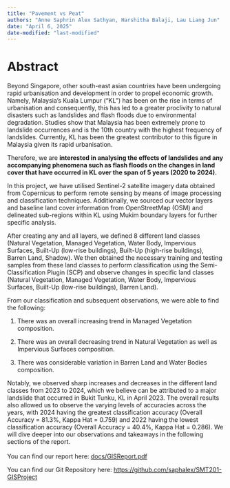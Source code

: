 ```yaml
---
title: "Pavement vs Peat"
authors: "Anne Saphrin Alex Sathyan, Harshitha Balaji, Lau Liang Jun"
date: "April 6, 2025"
date-modified: "last-modified"
---
```


# Abstract

Beyond Singapore, other south-east asian countries have been undergoing rapid urbanisation and development in order to propel economic growth. Namely, Malaysia’s Kuala Lumpur (“KL”) has been on the rise in terms of urbanisation and consequently, this has led to a greater proclivity to natural disasters such as landslides and flash floods due to environmental degradation. Studies show that Malaysia has been extremely prone to landslide occurrences and is the 10th country with the highest frequency of landslides. Currently, KL has been the greatest contributor to this figure in Malaysia given its rapid urbanisation. 

Therefore, we are **interested in analysing the effects of landslides and any accompanying phenomena such as flash floods on the changes in land cover that have occurred in KL over the span of 5 years (2020 to 2024).** 

In this project, we have utilised Sentinel-2 satellite imagery data obtained from Copernicus to perform remote sensing by means of image processing and classification techniques. Additionally, we sourced our vector layers and baseline land cover information from OpenStreetMap (OSM) and delineated sub-regions within KL using Mukim boundary layers for further specific analysis. 

After creating any and all layers, we defined 8 different land classes (Natural Vegetation, Managed Vegetation, Water Body, Impervious Surfaces, Built-Up (low-rise buildings), Built-Up (high-rise buildings), Barren Land, Shadow). We then obtained the necessary training and testing samples from these land classes to perform classification using the Semi-Classification Plugin (SCP) and observe changes in specific land classes (Natural Vegetation, Managed Vegetation, Water Body, Impervious Surfaces, Built-Up (low-rise buildings), Barren Land). 

From our classification and subsequent observations, we were able to find the following: 

1.  There was an overall increasing trend in Managed Vegetation composition.

2.  There was an overall decreasing trend in Natural Vegetation as well as Impervious Surfaces composition.

3.  There was considerable variation in Barren Land and Water Bodies composition.

Notably, we observed sharp increases and decreases in the different land classes from 2023 to 2024, which we believe can be attributed to a major landslide that occurred in Bukit Tunku, KL in April 2023. The overall results also allowed us to observe the varying levels of accuracies across the years, with 2024 having the greatest classification accuracy (Overall Accuracy = 81.3%, Kappa Hat = 0.759) and 2022 having the lowest classification accuracy (Overall Accuracy = 40.4%, Kappa Hat = 0.286). We will dive deeper into our observations and takeaways in the following sections of the report. \
\
You can find our report here: [docs/GISReport.pdf](docs/GISReport.pdf)

You can find our Git Repository here: <https://github.com/saphalex/SMT201-GISProject>
